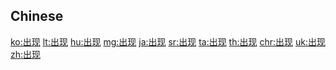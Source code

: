 {{also|出現}}
==Chinese==
{{zh-see|出現}}

[[ko:出现]]
[[lt:出现]]
[[hu:出现]]
[[mg:出现]]
[[ja:出现]]
[[sr:出现]]
[[ta:出现]]
[[th:出现]]
[[chr:出现]]
[[uk:出现]]
[[zh:出现]]